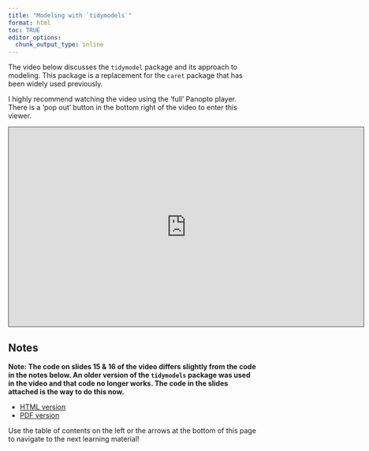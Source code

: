 ```yaml
---
title: "Modeling with `tidymodels`"
format: html
toc: TRUE
editor_options: 
  chunk_output_type: inline
---
```


The video below discusses the `tidymodel` package and its approach to modeling. This package is a replacement for the `caret` package that has been widely used previously. 

I highly recommend watching the video using the 'full' Panopto player. There is a 'pop out' button in the bottom right of the video to enter this viewer.

```{=html}
<iframe src="https://ncsu.hosted.panopto.com/Panopto/Pages/Embed.aspx?id=e9aa9cdd-fcd4-48f8-a4eb-b21e00f54f65&autoplay=false&offerviewer=true&showtitle=true&showbrand=true&captions=false&interactivity=all" height="405" width="720" style="border: 1px solid #464646;" allowfullscreen allow="autoplay" aria-label="Panopto Embedded Video Player" aria-description="48-Modeling_with_tidymodels" ></iframe>
```

## Notes

**Note: The code on slides 15 & 16 of the video differs slightly from the code in the notes below. An older version of the `tidymodels` package was used in the video and that code no longer works. The code in the slides attached is the way to do this now.**

- <a href = "48-Modeling_With_tidymodels.html" target = "_blank">HTML version</a>
- <a href = "PDFs/48-Modeling_With_tidymodels.pdf" target = "_blank">PDF version</a>

Use the table of contents on the left or the arrows at the bottom of this page to navigate to the next learning material!